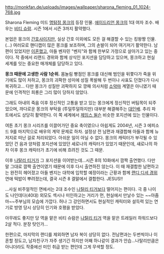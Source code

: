 http://monkfan.de/uploads/images/wallpaper/sharona_fleming_01_1024-768.jpg

Sharona Fleming
미드 [[명탐정 몽크]]의 등장 인물. [[에이드리언 몽크]]의 1대 여자 조수. 배우는 [[비티 슈람]]. 시즌 1에서 시즌 3까지 활약했다.

본업은 몽크의 [[간호사]]이지만, 실상 간호 이외에도 모든 걸 해결할 수 있는 킹왕짱 인물. (...) 여러모로 핸디캡이 많은 몽크를 보조하며, 그의 손발이 되어 여기저기 활약한다. 남편이 있었지만 [[이혼]]했고, 아들 벤자민 "벤지"와 함께 한부모 가정으로 살아가고 있는 중이다. 작 중에서 리랜드 경위와 함께 상식인 포지션을 담당하고 있으며, 몽크하고 현실 세계를 잇는 중요한 매개체를 담당하고 있다.

'''몽크 때문에 고생한 사람 1순위.''' 몸놀림 빵점인 몽크를 대신해 범인을 뒤쫓다가 죽을 위기에도 많이 처하고, 몽크의 괴팍한 성미에 성질 폭발해 두 번이나 사표도 던졌다가 다시 복귀하고... 다만 몽크가 성질만 괴팍하지 모 깡패 의사처럼 [[소악마]] 계열은 아니였기 때문에 인격적인 희롱은 그리 많이 당하지 않았다.

그래도 아내의 죽음 이후 정신적인 고통을 받고 있는 몽크에게 정신적인 버팀목이 되주었으며, 까다로운 몽크의 부탁을 (투덜투덜하지만) 대부분 해결해주는 [[대인배]]. 추리 파트에서도 상당히 활약한다. 이 쪽 세계에서 [[제임스 윌슨]] 비슷한 포지션에 있는 인물이다.

여튼 초기 몽크 시리즈를 이끌어가던 중요 축이였으나 아쉽게도 2004년, 시즌 3 에피소드 9를 마지막으로 배우의 계약 문제로 하차. 설정상 전 남편과 재결합해 아들과 함께 뉴저지로 떠난 걸로 처리되었다. 아쉬운 일이 아닐 수 없다. 몽크의 캐릭터가 부각될 수 있었던 건 음과 양처럼 포지션에 있었던 셰로나의 캐릭터가 있었기 때문인데, 섀로나의 하차 이후 몽크 캐릭터가 초기에 비해 흐려진 것도 그 때문. 

이후 [[나탈리 티거]]가 그 포지션을 이어받는데...시즌 8의 10화에서 깜짝 출연했다. 다만 말 그대로 깜짝 출연이였기 때문에 이후 다시 출연하진 않는다. 이 때 재결합한 남편하고는 완전히 헤어졌고 아들 벤지는 대학에 입학할 예정이라는 근황과 함께 [[랜디 디셔 경위]] 연애 떡밥이 뿌려졌는데, 결국 시즌 8 결말에서 결합한다. JESUS!!

...사실 비주얼적인 면에서는 2대 조수인 [[나탈리 티거]]보다 떨어지는 편이다. 극 중 나이도 나인데다(40대) 외모도 섹시나 미인하고는 거리가 먼, 현실에서 만날수 있는 ~~아줌마~~주부님의 모습에 가깝다. 허나 그 강인하면서도 현실적인 캐릭터와 설득력 있는 연기로 방영 당시 상당히 인기와 호평을 받았다.

아무래도 좋지만 당 역을 맡은 비티 슈람은 [[나탈리 티거]] 역을 맡은 트레일러 하워드보다 2살 적다. 분장 탓인가...

한편으로, 마지막의 랜디를 제외하면 남자 복이 상당히 없다. 전남편과는 두번씩이나 이혼할 정도고, 남자친구가 자주 생기긴 하지만 어째 하나같이 결과가 안습...나탈리만큼은 아니더라도 작중에선 미인 취급 받는 편인데 그게 무색할 정도.
